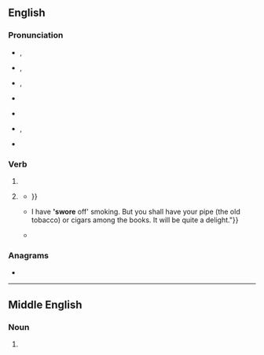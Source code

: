 ==English==

===Pronunciation===
* {{a|GenAm}} {{enPR|swôr}}, {{IPA|en|/swɔɹ/}}
* {{a|RP}} {{enPR|swô}}, {{IPA|en|/swɔː/}}
* {{a|rhotic|horse-hoarse}} {{enPR|swōr}}, {{IPA|en|/swo(ː)ɹ/}}
* {{a|nonrhotic|horse-hoarse}} {{IPA|en|/swoə/}}
* {{audio|en|En-us-swore.ogg|Audio (US)}}
* {{a|nonstandard but traditional|several locations}} {{enPR|swo͝or}}, {{IPA|en|/swʊɹ/|/swʊə/}}
* {{rhymes|en|ɔː(ɹ)}}

===Verb===
{{head|en|verb form}}

# {{en-simple past of|swear}}
# {{lb|en|dialectal|or|colloquial}} {{past participle of|en|swear|nocat=1}}
#* {{RQ:Butler Hudibras|part=2|canto=II|page=133|passage=If that were all, for some have '''''swore''''' / As false as they, if th' did no more{{...}}}}
#* {{quote-book|en|year=1990|origyear=1875|quotee=Anthony Trollope|title=The Chronicler of Barsetshire: A Life of Anthony Trollope|author=R. H. Super|page=337|url=https://books.google.co.nz/books?id=KysOhYFtAEcC|passage="{{...}}I have ''''swore''' off' smoking. But you shall have your pipe (the old tobacco) or cigars among the books. It will be quite a delight."}}
#* {{quote-book|en|date=14 January 2014|author=Roberta Rogow|title=The Problem of the Surly Servant|page=109|url=https://books.google.co.nz/books?id=AazQBQAAQBAJ|isbn=9789049986803|passage=“Were it not for the fancy French and Latin in it, I'd have '''swore''' it was the sort of thing I do not print as a rule, but being as how the order was from one of the members upstairs...”}}

===Anagrams===
* {{anagrams|en|a=eorsw|Rowse|WOREs|owers|owres|resow|rowse|serow|sower|sowre|worse}}

----

==Middle English==

===Noun===
{{head|enm|noun}}

# {{alt form|enm|sware}}